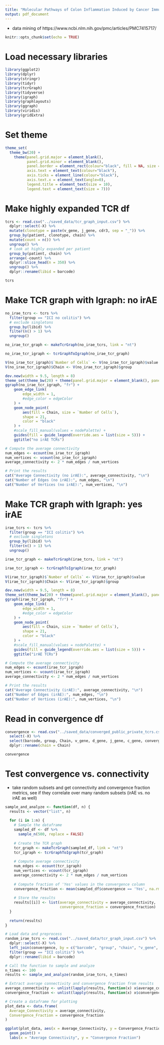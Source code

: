 ```yaml
---
title: "Molecular Pathways of Colon Inflammation Induced by Cancer Immunotherapy"
output: pdf_document
---
```


 - data mining of https://www.ncbi.nlm.nih.gov/pmc/articles/PMC7415717/
 
```r
knitr::opts_chunk$set(echo = TRUE)
```

# Load necessary libraries

```r

library(ggplot2)
library(dplyr)
library(stringr)
library(tidyr)
library(tcrGraph)
library(tidyverse)
library(igraph)
library(graphlayouts)
library(ggraph)
library(viridis)
library(gridExtra)

```

# Set theme

```r

theme_set(
  theme_bw(20) +
    theme(panel.grid.major = element_blank(),
          panel.grid.minor = element_blank(),
          panel.border = element_rect(colour="black", fill = NA, size = 1),
          axis.text = element_text(colour="black"),
          axis.ticks = element_line(colour="black"),
          axis.text.x = element_text(angle=0),
          legend.title = element_text(size = 10),
          legend.text = element_text(size = 7)))

```

# Make highly expanded TCR df

```r

tcrs <- read.csv("../saved_data/tcr_graph_input.csv") %>%
  dplyr::select(-X) %>%
  mutate(clonotype = paste(v_gene, j_gene, cdr3, sep = "_")) %>%
  group_by(patient, clonotype, chain) %>%
  mutate(count = n()) %>%
  ungroup() %>%
  # look at highly expanded per patient
  group_by(patient, chain) %>%
  arrange(-count) %>%
  dplyr::slice_head(n = 350) %>%
  ungroup() %>%
  dplyr::rename(libid = barcode)

tcrs

```

# Make TCR graph with Igraph: no irAE

```r

no_irae_tcrs <- tcrs %>%
  filter(group == "ICI no colitis") %>%
  # exclude singletons
  group_by(libid) %>%
  filter(n() > 1) %>%
  ungroup()

no_irae_tcr_graph <- makeTcrGraph(no_irae_tcrs, link = "nt")

no_irae_tcr_igraph <- tcrGraphToIgraph(no_irae_tcr_graph)

V(no_irae_tcr_igraph)$`Number of Cells` <- V(no_irae_tcr_igraph)$value
V(no_irae_tcr_igraph)$Chain <- V(no_irae_tcr_igraph)$group

dev.new(width = 9.5, length = 8)
theme_set(theme_bw(20) + theme(panel.grid.major = element_blank(), panel.grid.minor = element_blank()) + theme(legend.key = element_blank()))
ggraph(no_irae_tcr_igraph, "fr") +
    geom_edge_link(
        edge_width = 1,
        #edge_color = edgeColor
    ) +
    geom_node_point(
        aes(fill = Chain, size = `Number of Cells`),
        shape = 21,
        color = "black"
    ) +
    #scale_fill_manual(values = nodePalette) +
    guides(fill = guide_legend(override.aes = list(size = 5))) +
    ggtitle("no irAE TCRs")

# Compute the average connectivity
num_edges <- ecount(no_irae_tcr_igraph)
num_vertices <- vcount(no_irae_tcr_igraph)
average_connectivity <- 2 * num_edges / num_vertices

# Print the results
cat("Average Connectivity (no irAE):", average_connectivity, "\n")
cat("Number of Edges (no irAE):", num_edges, "\n")
cat("Number of Vertices (no irAE):", num_vertices, "\n")

```

# Make TCR graph with Igraph: yes irAE

```r

irae_tcrs <- tcrs %>%
  filter(group == "ICI colitis") %>%
  # exclude singletons
  group_by(libid) %>%
  filter(n() > 1) %>%
  ungroup()

irae_tcr_graph <- makeTcrGraph(irae_tcrs, link = "nt")

irae_tcr_igraph <- tcrGraphToIgraph(irae_tcr_graph)

V(irae_tcr_igraph)$`Number of Cells` <- V(irae_tcr_igraph)$value
V(irae_tcr_igraph)$Chain <- V(irae_tcr_igraph)$group

dev.new(width = 9.5, length = 8)
theme_set(theme_bw(20) + theme(panel.grid.major = element_blank(), panel.grid.minor = element_blank()) + theme(legend.key = element_blank()))
ggraph(irae_tcr_igraph, "fr") +
    geom_edge_link(
        edge_width = 1,
        #edge_color = edgeColor
    ) +
    geom_node_point(
        aes(fill = Chain, size = `Number of Cells`),
        shape = 21,
        color = "black"
    ) +
    #scale_fill_manual(values = nodePalette) +
    guides(fill = guide_legend(override.aes = list(size = 5))) +
    ggtitle("irAE TCRs")

# Compute the average connectivity
num_edges <- ecount(irae_tcr_igraph)
num_vertices <- vcount(irae_tcr_igraph)
average_connectivity <- 2 * num_edges / num_vertices

# Print the results
cat("Average Connectivity (irAE):", average_connectivity, "\n")
cat("Number of Edges (irAE):", num_edges, "\n")
cat("Number of Vertices (irAE):", num_vertices, "\n")

```

# Read in convergence df

```r

convergence <- read.csv("../saved_data/converged_public_private_tcrs.csv") %>%
  select(-X) %>%
  select(barcode, group, Chain, v_gene, d_gene, j_gene, c_gene, convergence) %>%
  dplyr::rename(chain = Chain)

convergence

```

# Test convergence vs. connectivity

 - take random subsets and get connectivity and convergence fraction metrics, see if they correlate over many random subsets (irAE vs. no irAE as well)

```r

sample_and_analyze <- function(df, n) {
  results <- vector("list", n)
  
  for (i in 1:n) {
    # Sample the dataframe
    sampled_df <- df %>%
      sample_n(500, replace = FALSE)
    
    # Create the TCR graph
    tcr_graph <- makeTcrGraph(sampled_df, link = "nt")
    tcr_igraph <- tcrGraphToIgraph(tcr_graph)
    
    # Compute average connectivity
    num_edges <- ecount(tcr_igraph)
    num_vertices <- vcount(tcr_igraph)
    average_connectivity <- 2 * num_edges / num_vertices
    
    # Compute fraction of 'Yes' values in the convergence column
    convergence_fraction <- mean(sampled_df$convergence == 'Yes', na.rm = TRUE)
    
    # Store the results
    results[[i]] <- list(average_connectivity = average_connectivity,
                         convergence_fraction = convergence_fraction)
  }
  
  return(results)
}

# Load data and preprocess
random_irae_tcrs <- read.csv("../saved_data/tcr_graph_input.csv") %>%
  dplyr::select(-X) %>%
  left_join(convergence, by = c("barcode", "group", "chain", "v_gene", "d_gene", "j_gene", "c_gene")) %>%
  filter(group == "ICI colitis") %>%
  dplyr::rename(libid = barcode)

# Call the function to sample and analyze
n_times <- 100
results <- sample_and_analyze(random_irae_tcrs, n_times)

# Extract average connectivity and convergence fraction from results
average_connectivity <- unlist(lapply(results, function(x) x$average_connectivity))
convergence_fraction <- unlist(lapply(results, function(x) x$convergence_fraction))

# Create a dataframe for plotting
plot_data <- data.frame(
  Average_Connectivity = average_connectivity,
  Convergence_Fraction = convergence_fraction
)

ggplot(plot_data, aes(x = Average_Connectivity, y = Convergence_Fraction)) +
  geom_point() +
  labs(x = "Average Connectivity", y = "Convergence Fraction")

```